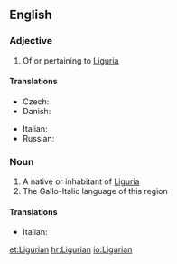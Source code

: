 ==English==

===Adjective===
{{en-adj}}

# Of or pertaining to [[Liguria]]

====Translations====
{{trans-top|Of or pertaining to Liguria}}
* Czech: {{t|cs|ligurský}}
* Danish: {{t|da|ligurisk}}
{{trans-mid}}
* Italian: {{t+|it|ligure}}
* Russian: {{t|ru|лигурский|sc=Cyrl}}
{{trans-bottom}}

===Noun===
{{en-noun}}

# A native or inhabitant of [[Liguria]]
# The Gallo-Italic language of this region

====Translations====
{{trans-top|native or inhabitant}}
* Italian: {{t+|it|ligure|m|f}}
{{trans-mid}}
{{trans-bottom}}

[[et:Ligurian]]
[[hr:Ligurian]]
[[io:Ligurian]]